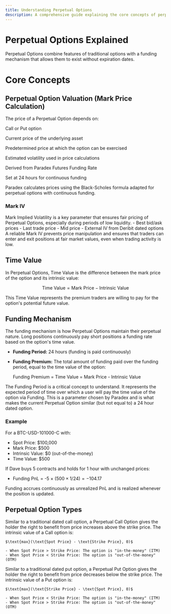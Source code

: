 ```yaml
---
title: Understanding Perpetual Options
description: A comprehensive guide explaining the core concepts of perpetual options
---
```


# Perpetual Options Explained

Perpetual Options combine features of traditional options with a funding mechanism that allows them to exist without expiration dates.

# Core Concepts

## Perpetual Option Valuation (Mark Price Calculation)

The price of a Perpetual Option depends on:

<CardGroup cols={3}>
  <Card title="Option Type" icon="fa-solid fa-toggle-on">
    <p class="text-sm">Call or Put option</p>
  </Card>
  <Card title="Spot Oracle Price" icon="fa-solid fa-chart-line">
    <p class="text-sm">Current price of the underlying asset</p>
  </Card>
  <Card title="Strike Price" icon="fa-solid fa-bullseye">
    <p class="text-sm">Predetermined price at which the option can be exercised</p>
  </Card>
  <Card title="Mark Implied Volatility (Mark IV)" icon="fa-solid fa-chart-bar">
    <p class="text-sm">Estimated volatility used in price calculations</p>
  </Card>
  <Card title="Interest Rate" icon="fa-solid fa-percent">
    <p class="text-sm">Derived from Paradex Futures Funding Rate</p>
  </Card>
  <Card title="Funding Period" icon="fa-solid fa-clock">
    <p class="text-sm">Set at 24 hours for continuous funding</p>
  </Card>
</CardGroup>

Paradex calculates prices using the Black-Scholes formula adapted for perpetual options with continuous funding.

### Mark IV

<Tabs>
  <Tab title="What is Mark IV?">
    Mark Implied Volatility is a key parameter that ensures fair pricing of Perpetual Options, especially during periods of low liquidity.
  </Tab>
  <Tab title="Calculation Inputs">
    - Best bid/ask prices
    - Last trade price
    - Mid price
    - External IV from Deribit dated options
  </Tab>
  <Tab title="Why It Matters">
    A reliable Mark IV prevents price manipulation and ensures that traders can enter and exit positions at fair market values, even when trading activity is low.
  </Tab>
</Tabs>

## Time Value

In Perpetual Options, Time Value is the difference between the mark price of the option and its intrinsic value:

$$\text{Time Value} = \text{Mark Price} - \text{Intrinsic Value}$$

This Time Value represents the premium traders are willing to pay for the option's potential future value.

## Funding Mechanism

The funding mechanism is how Perpetual Options maintain their perpetual nature. Long positions continuously pay short positions a funding rate based on the option's time value.

- **Funding Period:** 24 hours (funding is paid continuously)
- **Funding Premium:** The total amount of funding paid over the funding period, equal to the time value of the option:
  
  Funding Premium = Time Value = Mark Price - Intrinsic Value

<Tip title="Core Idea" icon="leaf">
The Funding Period is a critical concept to understand. It represents the expected period of time over which a user will pay the time value of the option via Funding. This is a parameter chosen by Paradex and is what makes the current Perpetual Option similar (but not equal to) a 24 hour dated option.
</Tip>

### Example

For a BTC-USD-101000-C with:
- Spot Price: $100,000
- Mark Price: $500
- Intrinsic Value: $0 (out-of-the-money)
- Time Value: $500

If Dave buys 5 contracts and holds for 1 hour with unchanged prices:
- Funding PnL = -5 × ($500 × 1/24) = -$104.17

Funding accrues continuously as unrealized PnL and is realized whenever the position is updated.

## Perpetual Option Types

<Tabs>
  <Tab title="Perpetual Call Options">
    Similar to a traditional dated call option, a Perpetual Call Option gives the holder the right to benefit from price increases above the strike price. The intrinsic value of a Call option is:
    
    $\text{max}(\text{Spot Price} - \text{Strike Price}, 0)$
    
    - When Spot Price > Strike Price: The option is "in-the-money" (ITM)
    - When Spot Price < Strike Price: The option is "out-of-the-money" (OTM)
  </Tab>
  <Tab title="Perpetual Put Options">
    Similar to a traditional dated put option, a Perpetual Put Option gives the holder the right to benefit from price decreases below the strike price. The intrinsic value of a Put option is:
    
    $\text{max}(\text{Strike Price} - \text{Spot Price}, 0)$
    
    - When Spot Price < Strike Price: The option is "in-the-money" (ITM)
    - When Spot Price > Strike Price: The option is "out-of-the-money" (OTM)
  </Tab>
</Tabs>
